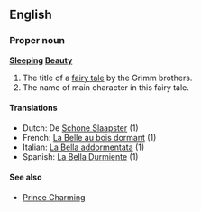 ==English==
===Proper noun===
'''[[Sleeping]] [[Beauty]]'''

# The title of a [[fairy tale]] by the Grimm brothers.
# The name of main character in this fairy tale.

====Translations====
*Dutch: De [[Schone Slaapster]] (1)
*French: [[La Belle au bois dormant]] (1)
*Italian: [[La Bella addormentata]] (1)
*Spanish: [[La Bella Durmiente]] (1)

====See also====
*[[Prince Charming]]